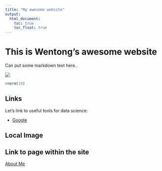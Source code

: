 ```yaml
---
title: "My awesome website"
output: 
  html_document:
    toc: true
    toc_float: true
---
```


# This is Wentong's awesome website

Can put some markdown text here..

![](https://media.giphy.com/media/drXGoW1iudhKw/giphy.gif)

```r
rnorm(10)
```

## Links

Let's link to useful tools for data science:

* [Google](http://www.google.com)

## Local Image

## Link to page within the site

[About Me](aboutme.html)

